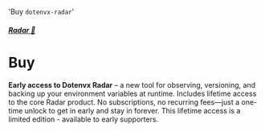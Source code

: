 
  'Buy `dotenvx-radar`'

##### [Radar 📡](/docs/radar)
# Buy

**Early access to Dotenvx Radar** – a new tool for observing, versioning, and backing up your environment variables at runtime. Includes lifetime access to the core Radar product. No subscriptions, no recurring fees—just a one-time unlock to get in early and stay in forever. This lifetime access is a limited edition - available to early supporters.

<StripeButton />
